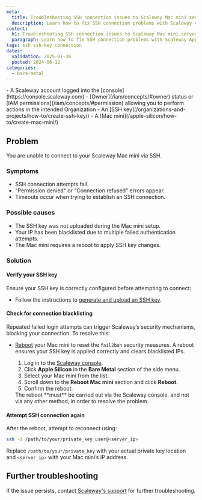 ```yaml
---
meta:
  title: Troubleshooting SSH connection issues to Scaleway Mac mini servers
  description: Learn how to fix SSH connection problems with Scaleway Apple Silicon Mac mini by uploading your SSH key and rebooting the device.
content:
  h1: Troubleshooting SSH connection issues to Scaleway Mac mini servers
  paragraph: Learn how to fix SSH connection problems with Scaleway Apple Silicon Mac mini by uploading your SSH key and rebooting the device.
tags: ssh ssh-key connection
dates:
  validation: 2025-01-30
  posted: 2024-06-12
categories:
  - bare-metal
---
```


<Macro id="requirements" />
- A Scaleway account logged into the [console](https://console.scaleway.com)
- [Owner](/iam/concepts/#owner) status or [IAM permissions](/iam/concepts/#permission) allowing you to perform actions in the intended Organization
- An [SSH key](/organizations-and-projects/how-to/create-ssh-key/)
- A [Mac mini](/apple-silicon/how-to/create-mac-mini/)

## Problem
You are unable to connect to your Scaleway Mac mini via SSH.

### Symptoms
- SSH connection attempts fail.
- "Permission denied" or "Connection refused" errors appear.
- Timeouts occur when trying to establish an SSH connection.

### Possible causes
- The SSH key was not uploaded during the Mac mini setup.
- Your IP has been blacklisted due to multiple failed authentication attempts.
- The Mac mini requires a reboot to apply SSH key changes.

### Solution

#### Verify your SSH key
Ensure your SSH key is correctly configured before attempting to connect:
- Follow the instructions to [generate and upload an SSH key](/organizations-and-projects/how-to/create-ssh-key/).

#### Check for connection blacklisting
Repeated failed login attempts can trigger Scaleway’s security mechanisms, blocking your connection. To resolve this:
- [Reboot](/apple-silicon/how-to/reboot-mac-mini/) your Mac mini to reset the `fail2ban` security measures.
    A reboot ensures your SSH key is applied correctly and clears blacklisted IPs.
    1. Log in to the [Scaleway console](https://console.scaleway.com).
    2. Click **Apple Silicon** in the **Bare Metal** section of the side menu.
    3. Select your Mac mini from the list.
    4. Scroll down to the **Reboot Mac mini** section and click **Reboot**.
    5. Confirm the reboot.

    <Message type="note">
    The reboot **must** be carried out via the Scaleway console, and not via any other method, in order to resolve the problem.
    </Message>

#### Attempt SSH connection again
After the reboot, attempt to reconnect using:
```sh
ssh -i /path/to/your/private_key user@<server_ip>
```
Replace `/path/to/your/private_key` with your actual private key location and `<server_ip>` with your Mac mini’s IP address.

## Further troubleshooting
 If the issue persists, contact [Scaleway's support](https://console.scaleway.com/support) for further troubleshooting.
